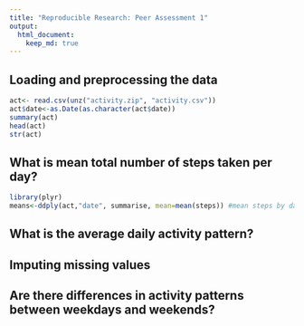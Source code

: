 ```yaml
---
title: "Reproducible Research: Peer Assessment 1"
output: 
  html_document:
    keep_md: true
---
```



## Loading and preprocessing the data

```r
act<- read.csv(unz("activity.zip", "activity.csv"))
act$date<-as.Date(as.character(act$date))
summary(act)
head(act)
str(act)
```


## What is mean total number of steps taken per day?

```r
library(plyr)
means<-ddply(act,"date", summarise, mean=mean(steps)) #mean steps by date

```


## What is the average daily activity pattern?



## Imputing missing values



## Are there differences in activity patterns between weekdays and weekends?
